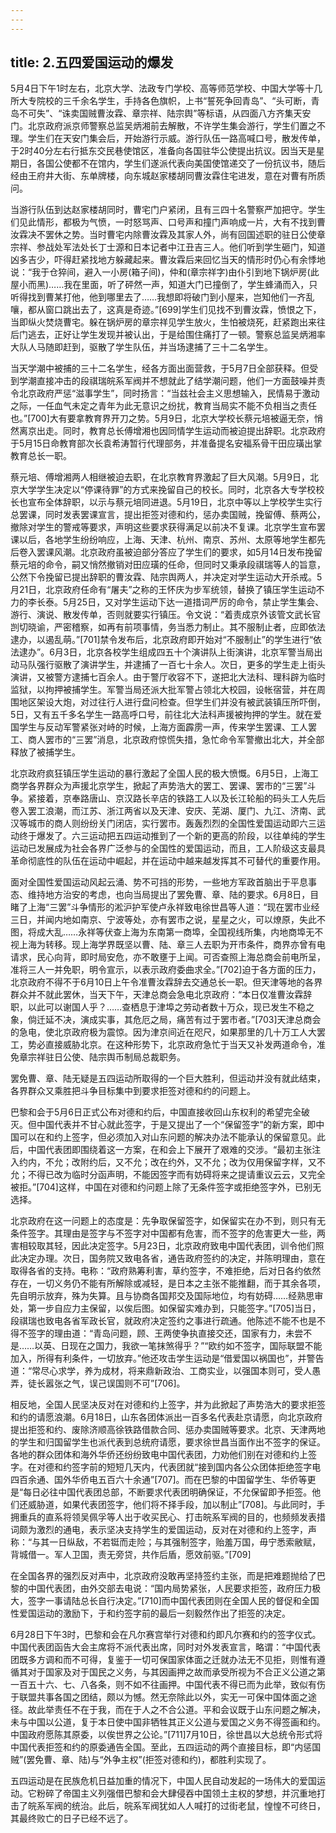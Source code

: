 ```yaml
---
---
---
```

title: 2.五四爱国运动的爆发
---




5月4日下午1时左右，北京大学、法政专门学校、高等师范学校、中国大学等十几所大专院校的三千余名学生，手持各色旗帜，上书“誓死争回青岛”、“头可断，青岛不可失”、“诛卖国贼曹汝霖、章宗祥、陆宗舆”等标语，从四面八方齐集天安门。北京政府派京师警察总监吴炳湘前去解散，不许学生集会游行，学生们置之不理。学生们在天安门集会后，开始游行示威。游行队伍一路高喊口号，散发传单，于2时40分左右行抵东交民巷使馆区，准备向各国驻华公使提出抗议。因当天是星期日，各国公使都不在馆内，学生们遂派代表向美国使馆递交了一份抗议书，随后经由王府井大街、东单牌楼，向东城赵家楼胡同曹汝霖住宅进发，意在对曹有所质问。

当游行队伍到达赵家楼胡同时，曹宅门户紧闭，且有三四十名警察严加把守。学生们见此情形，都极为气愤，一时怒骂声、口号声和撞门声响成一片，大有不找到曹汝霖决不罢休之势。当时曹宅内除曹汝霖及其家人外，尚有回国述职的驻日公使章宗祥、参战处军法处长丁士源和日本记者中江丑吉三人。他们听到学生砸门，知道凶多吉少，吓得赶紧找地方躲藏起来。曹汝霖后来回忆当天的情形时仍心有余悸地说：“我于仓猝间，避入一小房(箱子间)，仲和(章宗祥字)由仆引到地下锅炉房(此屋小而黑)……我在里面，听了砰然一声，知道大门已撞倒了，学生蜂涌而入，只听得找到曹某打他，他到哪里去了……我想即将破门到小屋来，岂知他们一齐乱嚷，都从窗口跳出去了，这真是奇迹。”[699]学生们见找不到曹汝霖，愤恨之下，当即纵火焚烧曹宅。躲在锅炉房的章宗祥见学生放火，生怕被烧死，赶紧跑出来往后门逃去，正好让学生发现并被认出，于是给围住痛打了一顿。警察总监吴炳湘率大队人马随即赶到，驱散了学生队伍，并当场逮捕了三十二名学生。

当天学潮中被捕的三十二名学生，经各方面出面营救，于5月7日全部获释。但受到学潮直接冲击的段祺瑞皖系军阀并不想就此了结学潮问题，他们一方面鼓噪并责令北京政府严惩“滋事学生”，同时扬言：“当兹社会主义思想输入，民情易于激动之际，一任血气未定之青年为此无意识之纷扰，教育当局实不能不负相当之责任也。”[700]大有要拿教育界开刀之势。5月9日，北京大学校长蔡元培被逼无奈，悄然离京出走。同时，教育总长傅增湘也因同情学生运动而被迫提出辞职。北京政府于5月15日命教育部次长袁希涛暂行代理部务，并准备提名安福系骨干田应璜出掌教育总长一职。

蔡元培、傅增湘两人相继被迫去职，在北京教育界激起了巨大风潮。5月9日，北京大学学生决定以“停课待罪”的方式来挽留自己的校长。同时，北京各大专学校校长也宣布全体辞职，以示与蔡元培同进退。5月19日，北京中等以上学校学生实行总罢课，同时发表罢课宣言，提出拒签对德和约，惩办卖国贼，挽留傅、蔡两公，撤除对学生的警戒等要求，声明这些要求获得满足以前决不复课。北京学生宣布罢课以后，各地学生纷纷响应，上海、天津、杭州、南京、苏州、太原等地学生都先后卷入罢课风潮。北京政府虽被迫部分答应了学生们的要求，如5月14日发布挽留蔡元培的命令，嗣又悄然撤销对田应璜的任命，但同时又秉承段祺瑞等人的旨意，公然下令挽留已提出辞职的曹汝霖、陆宗舆两人，并决定对学生运动大开杀戒。5月21日，北京政府任命有“屠夫”之称的王怀庆为步军统领，替换了镇压学生运动不力的李长泰。5月25日，又对学生运动下达一道措词严厉的命令，禁止学生集会、游行、演说、散发传单，否则就要实行镇压。令文说：“着责成京外该管文武长官剀切晓谕，严密稽察，如再有前项事情，务当悉力制止。其不服制止者，应即依法逮办，以遏乱萌。”[701]禁令发布后，北京政府即开始对“不服制止”的学生进行“依法逮办”。6月3日，北京各校学生组成四五十个演讲队上街演讲，北京军警当局出动马队强行驱散了演讲学生，并逮捕了一百七十余人。次日，更多的学生走上街头演讲，又被警方逮捕七百余人。由于警厅收容不下，遂把北大法科、理科辟为临时监狱，以拘押被捕学生。军警当局还派大批军警占领北大校园，设帐宿营，并在周围地区架设大炮，对过往行人进行盘问检查。但学生们并没有被武装镇压所吓倒，5日，又有五千多名学生一路高呼口号，前往北大法科声援被拘押的学生。就在爱国学生与反动军警紧张对峙的时候，上海方面霹雳一声，传来学生罢课、工人罢工、商人罢市的“三罢”消息，北京政府惊慌失措，急忙命令军警撤出北大，并全部释放了被捕学生。

北京政府疯狂镇压学生运动的暴行激起了全国人民的极大愤慨。6月5日，上海工商学各界群众为声援北京学生，掀起了声势浩大的罢工、罢课、罢市的“三罢”斗争。紧接着，京奉路唐山、京汉路长辛店的铁路工人以及长江轮船的码头工人先后卷入罢工浪潮，而江苏、浙江两省以及天津、安庆、芜湖、厦门、九江、济南、武汉等城市的商人则纷纷关门闭店，实行罢市。轰轰烈烈的全国性爱国运动即六三运动终于爆发了。六三运动把五四运动推到了一个新的更高的阶段，以往单纯的学生运动已发展成为社会各界广泛参与的全国性的爱国运动，而且，工人阶级这支最具革命彻底性的队伍在运动中崛起，并在运动中越来越发挥其不可替代的重要作用。

面对全国性爱国运动风起云涌、势不可挡的形势，一些地方军政首脑出于平息事态、维持地方治安的考虑，也向当局提出了罢免曹、章、陆的要求。6月8日，目睹了上海“三罢”斗争情形的淞沪护军使卢永祥致电徐世昌等人道：“现在罢市业经三日，并闻内地如南京、宁波等处，亦有罢市之说，星星之火，可以燎原，失此不图，将成大乱……永祥等伏查上海为东南第一商埠，全国视线所集，内地商埠无不视上海为转移。现上海学界既坚以曹、陆、章三人去职为开市条件，商界亦曾有电请求，民心向背，即时局安危，亦不敢壅于上闻。可否查照上海总商会前电所呈，准将三人一并免职，明令宣示，以表示政府委曲求全。”[702]迫于各方面的压力，北京政府不得不于6月10日上午令准曹汝霖辞去交通总长一职。但天津等地的各界群众并不就此罢休，当天下午，天津总商会急电北京政府：“本日仅准曹汝霖辞职，以此可以谢国人乎？……查栖息于津埠之劳动者数十万众，现已发生不稳之象，倘迁延不决，演成实事，其危厄之局，痛苦有过于罢市者。”[703]天津总商会的急电，使北京政府极为震惊。因为津京间近在咫尺，如果那里的几十万工人大罢工，势必直接威胁北京。在这种形势下，北京政府急忙于当天又补发两道命令，准免章宗祥驻日公使、陆宗舆币制局总裁职务。

罢免曹、章、陆无疑是五四运动所取得的一个巨大胜利，但运动并没有就此结束，各界群众又乘胜把斗争目标集中到要求拒签对德和约的问题上。

巴黎和会于5月6日正式公布对德和约后，中国直接收回山东权利的希望完全破灭。但中国代表并不甘心就此签字，于是又提出了一个“保留签字”的新方案，即中国可以在和约上签字，但必须加入对山东问题的解决办法不能承认的保留意见。此后，中国代表团即围绕着这一方案，在和会上下展开了艰难的交涉。“最初主张注入约内，不允；改附约后，又不允；改在约外，又不允；改为仅用保留字样，又不允；不得已改为临时分函声明，不能因签字而有妨碍将来之提请重议云云，又完全被拒。”[704]这样，中国在对德和约问题上除了无条件签字或拒绝签字外，已别无选择。

北京政府在这一问题上的态度是：先争取保留签字，如保留实在办不到，则只有无条件签字。其理由是签字与不签字对中国都有危害，而不签字的危害更大一些，两害相较取其轻，因此决定签字。5月23日，北京政府致电中国代表团，训令他们照此决定办理。次日，国务院又致电各省，通告政府签约的决定，并陈明理由，意在取得各省的支持。电称：“政府熟筹利害，草约签字，不难拒绝，后对日各约依然存在，一切义务仍不能有所解除或减轻，是日本之主张不能推翻，而于其余各项，先自明示放弃，殊为失算。且与协商各国邦交及国际地位，均有妨碍……经熟思审处，第一步自应力主保留，以俟后图。如保留实难办到，只能签字。”[705]当日，段祺瑞也致电各省军政长官，就政府决定签约之事进行疏通。他陈述不能不也是不得不签字的理由道：“青岛问题，顾、王两使争执直接交还，国家有力，未尝不是……以英、日现在之国力，我欲一笔抹煞得乎？”“欧约如不签字，国际联盟不能加入，所得有利条件，一切放弃。”他还攻击学生运动是“借爱国以祸国也”，并警告道：“常尽心求学，养为成材，将来鼎新政治、工商实业，以强国本则可，受人愚弄，徒长嚣张之气，误己误国则不可”[706]。

相反地，全国人民坚决反对在对德和约上签字，并为此掀起了声势浩大的要求拒签和约的请愿浪潮。6月18日，山东各团体派出一百多名代表赴京请愿，向北京政府提出拒签和约、废除济顺高徐铁路借款合同、惩办卖国贼等要求。北京、天津两地的学生和归国留学生也派代表到总统府请愿，要求徐世昌当面作出不签字的保证。各地的群众团体和海外华侨还纷纷致电中国代表团，力劝他们别在对德和约上签字。在对德和约签字前的短短几天内，代表团就“接到国内各公众团体拒绝签字电四百余通、国外华侨电五百六十余通”[707]。而在巴黎的中国留学生、华侨等更是“每日必往中国代表团总部，不断要求代表团明确保证，不允保留即予拒签。他们还威胁道，如果代表团签字，他们将不择手段，加以制止”[708]。与此同时，手拥重兵的直系将领吴佩孚等人出于收买民心、打击皖系军阀的目的，也频频发表措词颇为激烈的通电，表示坚决支持学生的爱国运动，反对在对德和约上签字，声称：“与其一日纵敌，不若铤而走险；与其强制签字，贻羞万国，毋宁悉索敝赋，背城借一。军人卫国，责无旁贷，共作后盾，愿效前驱。”[709]

在全国各界的强烈反对声中，北京政府没敢再坚持签约主张，而是把难题抛给了巴黎的中国代表团，由外交部去电说：“国内局势紧张，人民要求拒签，政府压力极大，签字一事请陆总长自行决定。”[710]而中国代表团则在全国人民的督促和全国性爱国运动的激励下，于和约签字前的最后一刻毅然作出了拒签的决定。

6月28日下午3时，巴黎和会在凡尔赛宫举行对德和约即凡尔赛和约的签字仪式。中国代表团函告大会主席将不派代表出席，同时对外发表宣言，略谓：“中国代表团既多方调和而不可得，复鉴于一切可保国家体面之迁就办法无不见拒，则惟有遵循其对于国家及对于国民之义务，与其因画押之故而承受所视为不合正义公道之第一百五十六、七、八各条，则不如不往画押。中国代表不得已而为此举，致似有伤于联盟共事各国之团结，颇以为憾。然无奈除此以外，实无一可保中国体面之途径。故此举责任不在于我，而在于人之不合公道。平和会议既于山东问题之解决，未与中国以公道，复于本日使中国非牺牲其正义公道与爱国之义务不得签画和约。中国政府愿陈其原委，以俟世界之公论。”[711]7月10日，徐世昌以大总统令形式将中国代表拒签和约的原委通告全国。至此，五四运动的两个直接目标，即“内惩国贼”(罢免曹、章、陆)与“外争主权”(拒签对德和约)，都胜利实现了。

五四运动是在民族危机日益加重的情况下，中国人民自动发起的一场伟大的爱国运动。它粉碎了帝国主义列强借巴黎和会大肆侵吞中国领土主权的梦想，并沉重地打击了皖系军阀的统治。此后，皖系军阀犹如人人喊打的过街老鼠，惶惶不可终日，其最终败亡的日子已经不远了。